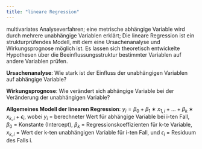 ```yaml
---
title: "lineare Regression"
---
```


multivariates Analyseverfahren; eine metrische abhängige Variable wird durch mehrere unabhängige Variablen erklärt;
Die lineare Regression ist ein strukturprüfendes Modell, mit dem eine Ursachenanalyse und Wirkungsprognose möglich ist. Es lassen sich theoretisch entwickelte Hypothesen über die Beeinflussungsstruktur bestimmter Variablen auf andere Variablen prüfen.

**Ursachenanalyse**: Wie stark ist der Einfluss der unabhängigen Variablen auf abhängige Variable?

**Wirkungsprognose**: Wie verändert sich abhängige Variable bei der Veränderung der unabhängigen Variable?

**Allgemeines Modell der linearen Regression**: $y_i=\beta_0 + \beta_1 ∗ x_{1,i} + ... + \beta_{k} ∗ x_{k,i} + \epsilon_i$, wobei $y_i$ = berechneter Wert für abhängige Variable bei i-ten Fall, $\beta_0$ = Konstante (Intercept), $β_k$ = Regressionskoeffizienten für k-te Variable, $x_{k,i}$ = Wert der k-ten unabhängigen Variable für i-ten Fall, und $\epsilon_i$ = Residuum des Falls i.
